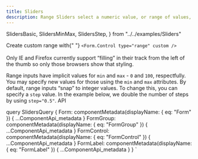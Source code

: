 ```yaml
---
title: Sliders
description: Range Sliders select a numeric value, or range of values, by moving a handle, or set of handles, along a bar. The slider in its basic form should be accompanied by a label and a number input that doubles as a display for the slider’s current value.
---
```


  SlidersBasic,
  SlidersMinMax,
  SlidersStep,
} from "../../examples/Sliders"

<Overview guidelink="https://modus.trimble.com/components/sliders/">
  Create custom range with{" "}
  <code>&lt;Form.Control type="range" custom /&gt;</code>
  <br />
  <br />
  Only IE and Firefox currently support “filling” in their track from the left of
  the thumb so only those browsers show that styling.
</Overview>

<CodeBlock title="Basic range" code={SlidersBasic}></CodeBlock>

<CodeBlock title="Defining min and max" code={SlidersMinMax}>
  Range inputs have implicit values for <code>min</code> and <code>max</code> -
  <code>0</code> and <code>100</code>, respectfully. You may specify new values
  for those using the <code>min</code> and <code>max</code> attributes.
</CodeBlock>

<CodeBlock title="Defining steps" code={SlidersStep}>
  By default, range inputs “snap” to integer values. To change this, you can
  specify a <code>step</code> value. In the example below, we double the number
  of steps by using <code>step="0.5"</code>.
</CodeBlock>

<LinkedHeading h="2" className="h1" id="sliders-api">
  API
</LinkedHeading>
<ComponentApi metadata={props.data.Form} />
<ComponentApi metadata={props.data.FormGroup} exportedBy={props.data.Form} />
<ComponentApi metadata={props.data.FormLabel} exportedBy={props.data.Form} />
<ComponentApi metadata={props.data.FormControl} exportedBy={props.data.Form} />

  query SlidersQuery {
    Form: componentMetadata(displayName: { eq: "Form" }) {
      ...ComponentApi_metadata
    }
    FormGroup: componentMetadata(displayName: { eq: "FormGroup" }) {
      ...ComponentApi_metadata
    }
    FormControl: componentMetadata(displayName: { eq: "FormControl" }) {
      ...ComponentApi_metadata
    }
    FormLabel: componentMetadata(displayName: { eq: "FormLabel" }) {
      ...ComponentApi_metadata
    }
  }
`
